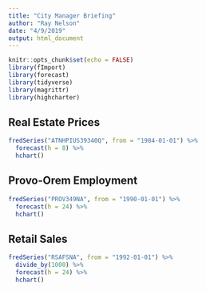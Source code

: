 ```yaml
---
title: "City Manager Briefing"
author: "Ray Nelson"
date: "4/9/2019"
output: html_document
---
```


```r
knitr::opts_chunk$set(echo = FALSE)
library(fImport)
library(forecast)
library(tidyverse)
library(magrittr)
library(highcharter)
```


## Real Estate Prices

```r
fredSeries("ATNHPIUS39340Q", from = "1984-01-01") %>% 
  forecast(h = 8) %>% 
  hchart()
```

## Provo-Orem Employment  

```r
fredSeries("PROV349NA", from = "1990-01-01") %>% 
  forecast(h = 24) %>% 
  hchart()
```  

## Retail Sales

```r
fredSeries("RSAFSNA", from = "1992-01-01") %>%
  divide_by(1000) %>% 
  forecast(h = 24) %>% 
  hchart()
```  

